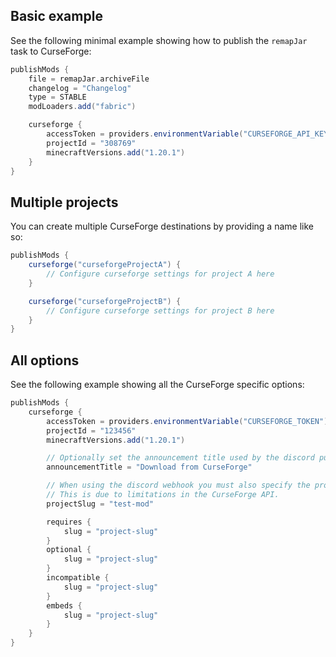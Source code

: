 ## Basic example
See the following minimal example showing how to publish the `remapJar` task to CurseForge:

```groovy
publishMods {
    file = remapJar.archiveFile
    changelog = "Changelog"
    type = STABLE
    modLoaders.add("fabric")

    curseforge {
        accessToken = providers.environmentVariable("CURSEFORGE_API_KEY")
        projectId = "308769"
        minecraftVersions.add("1.20.1")
    }
}

```
## Multiple projects
You can create multiple CurseForge destinations by providing a name like so:
```groovy
publishMods {
    curseforge("curseforgeProjectA") {
        // Configure curseforge settings for project A here
    }

    curseforge("curseforgeProjectB") {
        // Configure curseforge settings for project B here
    }
}
```
## All options
See the following example showing all the CurseForge specific options:
```groovy
publishMods {
    curseforge {
        accessToken = providers.environmentVariable("CURSEFORGE_TOKEN")
        projectId = "123456"
        minecraftVersions.add("1.20.1")

        // Optionally set the announcement title used by the discord publisher
        announcementTitle = "Download from CurseForge"

        // When using the discord webhook you must also specify the project slug
        // This is due to limitations in the CurseForge API.
        projectSlug = "test-mod"

        requires {
            slug = "project-slug"
        }
        optional {
            slug = "project-slug"
        }
        incompatible {
            slug = "project-slug"
        }
        embeds {
            slug = "project-slug"
        }
    }
}
```